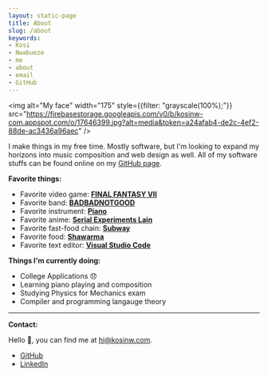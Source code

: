 ```yaml
---
layout: static-page
title: About
slug: /about
keywords:
- Kosi
- Nwabueze
- me
- about
- email
- GitHub
---
```


<img alt="My face" width="175" style={{filter: "grayscale(100%);"}} src="https://firebasestorage.googleapis.com/v0/b/kosinw-com.appspot.com/o/17646399.jpg?alt=media&token=a24afab4-de2c-4ef2-88de-ac3436a96aec" />

I make things in my free time. Mostly software, but I'm looking to expand my horizons into music composition and web design as well. All of my software stuffs can be found online on my [GitHub page](https://github.com/kosinw).

**Favorite things:**
- Favorite video game: **[FINAL FANTASY VII](https://www.youtube.com/watch?v=qDD-iYkHBhc)**
- Favorite band: **[BADBADNOTGOOD](https://www.youtube.com/watch?v=JCHTX_pgw6A)**
- Favorite instrument: **[Piano](https://www.youtube.com/watch?v=XIbEm5un77I)**
- Favorite anime: **[Serial Experiments Lain](https://www.youtube.com/watch?v=Hp5kUmni5Dk)**
- Favorite fast-food chain: **[Subway](https://www.youtube.com/watch?v=JOIzGGH0Rfs)**
- Favorite food: **[Shawarma](https://www.google.com/maps/place/Raj+Bakery/@28.4707091,77.0191781,15z/data=!4m2!3m1!1s0x0:0x2433887263f0006d?sa=X&ved=2ahUKEwiC9ZXJ14vtAhULCTQIHce2DSoQ_BIwCnoECBAQBQ)**
- Favorite text editor: **[Visual Studio Code](https://www.youtube.com/watch?v=JOIzGGH0Rfs)**

**Things I'm currently doing:**
- College Applications 😞
- Learning piano playing and composition
- Studying Physics for Mechanics exam
- Compiler and programming langauge theory

---

**Contact:**

Hello 👋, you can find me at [hi@kosinw.com](mailto:hi@kosinw.com).

- [GitHub](https://github.com/kosinw)
- [LinkedIn](https://www.linkedin.com/in/kosi-nwabueze-7938141aa)
